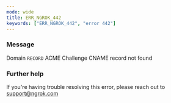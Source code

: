 ```yaml
---
mode: wide
title: ERR_NGROK_442
keywords: ["ERR_NGROK_442", "error 442"]
---
```



### Message

Domain `RECORD` ACME Challenge CNAME record not found

<ErrorDetails />

### Further help

If you're having trouble resolving this error, please reach out to [support@ngrok.com](mailto:support@ngrok.com?subject=Help%20with%20ERR_NGROK_442)
